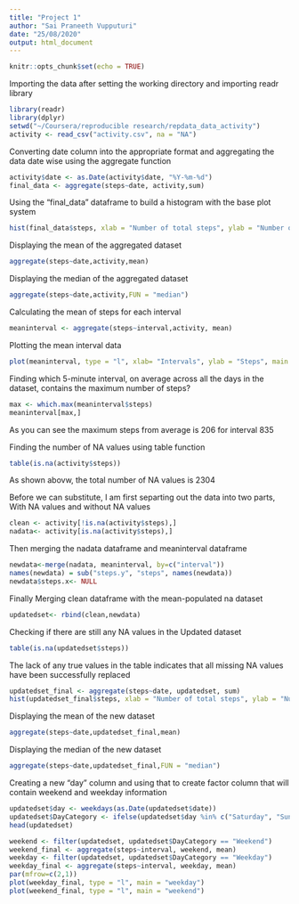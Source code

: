 ---
title: "Project 1"
author: "Sai Praneeth Vupputuri"
date: "25/08/2020"
output: html_document
---

```{r setup, include=FALSE}
knitr::opts_chunk$set(echo = TRUE)
```



Importing the data after setting the working directory and importing readr library

```{r}
library(readr)
library(dplyr)
setwd("~/Coursera/reproducible research/repdata_data_activity")
activity <- read_csv("activity.csv", na = "NA")
```
Converting date column into the appropriate format and aggregating the data date wise using the aggregate function
```{r}
activity$date <- as.Date(activity$date, "%Y-%m-%d")
final_data <- aggregate(steps~date, activity,sum)
```

Using the "final_data" dataframe to build a histogram with the base plot system

```{r, echo=TRUE}
hist(final_data$steps, xlab = "Number of total steps", ylab = "Number of Days", main = "Histogram of Total steps")
```

Displaying the mean  of the aggregated dataset
```{r}
aggregate(steps~date,activity,mean)
```

Displaying the  median of the aggregated dataset
```{r}
aggregate(steps~date,activity,FUN = "median")
```

Calculating the mean of steps for each interval 
```{r}
meaninterval <- aggregate(steps~interval,activity, mean)
```

Plotting the mean interval data
```{r}
plot(meaninterval, type = "l", xlab= "Intervals", ylab = "Steps", main = "Mean number of steps for 5 Second Intervals")
```

Finding which 5-minute interval, on average across all the days in the dataset, contains the maximum number of steps?
```{r}
max <- which.max(meaninterval$steps)
meaninterval[max,]
```
As you can see the maximum steps from average is 206 for interval 835

Finding the number of NA values using table function 
```{r}
table(is.na(activity$steps))
```
As shown abovw, the total number of NA values is 2304

Before we can substitute, I am first separting out the data into two parts, With NA values and without NA values
```{r}
clean <- activity[!is.na(activity$steps),]
nadata<- activity[is.na(activity$steps),]
```
Then merging the nadata dataframe and meaninterval dataframe
``` {r}
newdata<-merge(nadata, meaninterval, by=c("interval"))
names(newdata) = sub("steps.y", "steps", names(newdata))
newdata$steps.x<- NULL
```
Finally Merging clean dataframe with the mean-populated na dataset
```{r}
updatedset<- rbind(clean,newdata)
```
Checking if there are still any NA values in the Updated dataset
```{r}
table(is.na(updatedset$steps))
```
The lack of any true values in the table indicates that all missing NA values have been successfully replaced
```{r}
updatedset_final <- aggregate(steps~date, updatedset, sum)
hist(updatedset_final$steps, xlab = "Number of total steps", ylab = "Number of Days", main = "Histogram of Total steps")
```


Displaying the mean  of the new dataset
```{r}
aggregate(steps~date,updatedset_final,mean)
```

Displaying the  median of the new dataset
```{r}
aggregate(steps~date,updatedset_final,FUN = "median")
```
Creating a new "day" column and using that to create factor column that will contain weekend and weekday information
```{r}
updatedset$day <- weekdays(as.Date(updatedset$date))
updatedset$DayCategory <- ifelse(updatedset$day %in% c("Saturday", "Sunday"), "Weekend", "Weekday")
head(updatedset)
```

```{r}
weekend <- filter(updatedset, updatedset$DayCategory == "Weekend")
weekend_final <- aggregate(steps~interval, weekend, mean)
weekday <- filter(updatedset, updatedset$DayCategory == "Weekday")
weekday_final <- aggregate(steps~interval, weekday, mean)
par(mfrow=c(2,1))
plot(weekday_final, type = "l", main = "weekday")
plot(weekend_final, type = "l", main = "weekend")
```


